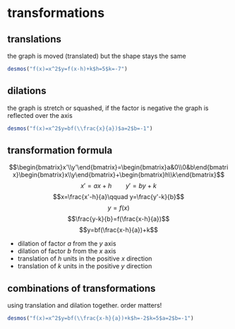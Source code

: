 # transformations

## translations

the graph is moved (translated) but the shape stays the same

```{r echo=FALSE}
desmos("f(x)=x^2$y=f(x-h)+k$h=5$k=-7")
```

## dilations

the graph is stretch or squashed, if the factor is negative the graph is reflected over the axis

```{r echo=FALSE}
desmos("f(x)=x^2$y=bf(\\frac{x}{a})$a=2$b=-1")
```

## transformation formula

$$\begin{bmatrix}x'\\y'\end{bmatrix}=\begin{bmatrix}a&0\\0&b\end{bmatrix}\begin{bmatrix}x\\y\end{bmatrix}+\begin{bmatrix}h\\k\end{bmatrix}$$
$$x'=ax+h\qquad y'=by+k$$
$$x=\frac{x'-h}{a}\qquad y=\frac{y'-k}{b}$$
$$y=f(x)$$
$$\frac{y-k}{b}=f(\frac{x-h}{a})$$
$$y=bf(\frac{x-h}{a})+k$$

- dilation of factor $a$ from the $y$ axis
- dilation of factor $b$ from the $x$ axis
- translation of $h$ units in the positive $x$ direction
- translation of $k$ units in the positive $y$ direction

## combinations of transformations

using translation and dilation together. order matters!

```{r echo=FALSE}
desmos("f(x)=x^2$y=bf(\\frac{x-h}{a})+k$h=-2$k=5$a=2$b=-1")
```